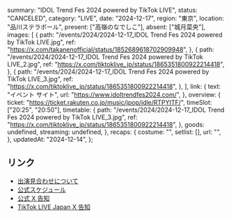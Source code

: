   summary: "IDOL Trend Fes 2024 powered by TikTok LIVE",
  status: "CANCELED",
  category: "LIVE",
  date: "2024-12-17",
  region: "東京",
  location: "品川ステラボール",
  present: ["高嶺のなでしこ"],
  absent: ["城月菜央"],
  images: [
    {
      path: "/events/2024/2024-12-17_IDOL Trend Fes 2024 powered by TikTok LIVE.jpg",
      ref: "https://x.com/takanenofficial/status/1852689618702909948",
    },
    {
      path: "/events/2024/2024-12-17_IDOL Trend Fes 2024 powered by TikTok LIVE_2.jpg",
      ref: "https://x.com/tiktoklive_jp/status/1865351800922214418",
    },
    {
      path: "/events/2024/2024-12-17_IDOL Trend Fes 2024 powered by TikTok LIVE_3.jpg",
      ref: "https://x.com/tiktoklive_jp/status/1865351800922214418",
    },
  ],
  link: {
    text: "イベント サイト",
    url: "https://www.idoltrendfes2024.com/",
  },
  overview: {
    ticket: "https://ticket.rakuten.co.jp/music/jpop/idle/RTPYITF/",
    timeSlot: ["20:25", "20:50"],
    timetable: {
      path: "/events/2024/2024-12-17_IDOL Trend Fes 2024 powered by TikTok LIVE_3.jpg",
      ref: "https://x.com/tiktoklive_jp/status/1865351800922214418",
    },
    goods: undefined,
    streaming: undefined,
  },
  recaps: {
    costume: "",
    setlist: [],
    url: "",
  },
  updatedAt: "2024-12-14",
};

## リンク

- [出演見合わせについて](https://takanenonadeshiko.jp/?p=3112)
- [公式スケジュール](https://takanenonadeshiko.jp/?p=2785)
- [公式 X 告知](https://x.com/takanenofficial/status/1852689618702909948)
- [TikTok LIVE Japan X 告知](https://x.com/tiktoklive_jp/status/1852274384905621972)
